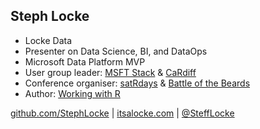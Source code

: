 ## Steph Locke {data-background="https://itsalocke.com/img/ChibiStephBusiness.svg"}
- Locke Data
- Presenter on Data Science, BI, and DataOps
- Microsoft Data Platform MVP
- User group leader: [MSFT Stack](http://www.meetup.com/MSFT Stack) & [CaRdiff](http://www.meetup.com/Cardiff-R-User-Group/)
- Conference organiser: [satRdays](http://planning.satrdays.org) & [Battle of the Beards](http://battleofthebeards.info)
- Author: [Working with R](//geni.us/workingwithr)

[github.com/StephLocke](https://github.com/StephLocke) | [itsalocke.com](http://itsalocke.com) | [\@SteffLocke](https://twitter.com/stefflocke)
